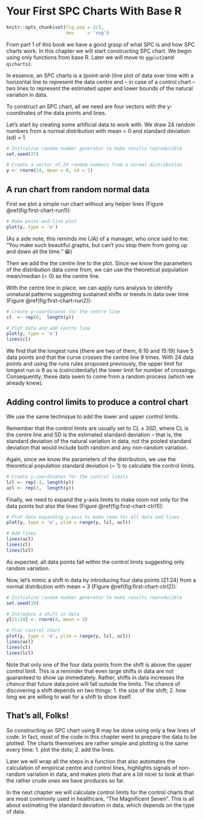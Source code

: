 # Your First SPC Charts With Base R {#first-chart}

```r
knitr::opts_chunk$set(fig.asp = 2/3,
                      dev     = 'svg')
```

From part 1 of this book we have a good grasp of what SPC is and how SPC charts work. In this chapter we will start constructing SPC chart. We begin using only functions from base R. Later we will move to `ggplot2`and `qicharts2`.

In essence, an SPC charts is a (point-and-)line plot of data over time with a horizontal line to represent the data centre and -- in case of a control chart -- two lines to represent the estimated upper and lower bounds of the natural variation in data.

To construct an SPC chart, all we need are four vectors with the y-coordinates of the data points and lines. 

Let's start by creating some artificial data to work with. We draw 24 random numbers from a normal distribution with mean = 0 and standard deviation (sd) = 1. 

```r
# Initialise random number generator to make results reproducible
set.seed(27)

# Create a vector of 24 random numbers from a normal distribution
y <- rnorm(24, mean = 0, sd = 1)
```

## A run chart from random normal data

First we plot a simple run chart without any helper lines (Figure \@ref(fig:first-chart-run1)):

```r
# Make point-and-line plot
plot(y, type = 'o')
```

(As a side note, this reminds me (JA) of a manager, who once said to me: "You make such beautiful graphs, but can't you stop them from going up and down all the time." &#128513;)

Then we add the the centre line to the plot. Since we know the parameters of the distribution data come from, we can use the theoretical population mean/median (= 0) as the centre line.

With the centre line in place, we can apply runs analysis to identify unnatural patterns suggesting sustained shifts or trends in data over time (Figure \@ref(fig:first-chart-run2)):

```r
# Create y-coordinates for the centre line
cl  <- rep(0,  length(y))

# Plot data and add centre line
plot(y, type = 'o')
lines(cl)
```

We find that the longest runs (there are two of them, 6:10 and 15:19) have 5 data points and that the curve crosses the centre line 9 times. With 24 data points and using the runs rules proposed previously, the upper limit for longest run is 8 as is (coincidentally) the lower limit for number of crossings. Consequently, these data seem to come from a random process (which we already knew).

## Adding control limits to produce a control chart

We use the same technique to add the lower and upper control limits. 

Remember that the control limits are usually set to $CL \pm 3 SD$, where CL is the centre line and SD is the estimated standard deviation -- that is, the standard deviation of the natural variation in data, not the pooled standard deviation that would include both random and any non-random variation.

Again, since we know the parameters of the distribution, we use the theoretical population standard deviation (= 1) to calculate the control limits.

```r
# Create y-coordinates for the control limits
lcl <- rep(-3, length(y))
ucl <- rep(3,  length(y))
```

Finally, we need to expand the y-axis limits to make room not only for the data points but also the lines (Figure \@ref(fig:first-chart-ctrl1)):

```r
# Plot data expanding y-axis to make room for all data and lines
plot(y, type = 'o', ylim = range(y, lcl, ucl))

# Add lines
lines(ucl)
lines(cl)
lines(lcl)
```

As expected, all data points fall within the control limits suggesting only random variation.
 
Now, let's mimic a shift in data by introducing four data points (21:24) from a normal distribution with mean = 3 (Figure \@ref(fig:first-chart-ctrl2)):
 
```r
# Initialise random number generator to make results reproducible
set.seed(19)

# Introduce a shift in data
y[21:24] <- rnorm(4, mean = 3)

# Plot control chart
plot(y, type = 'o', ylim = range(y, lcl, ucl))
lines(ucl)
lines(cl)
lines(lcl)
```

Note that only one of the four data points from the shift is above the upper control limit. This is a reminder that even large shifts in data are not guaranteed to show up immediately. Rather, shifts in data increases the *chance* that future data point will fall outside the limits. The chance of discovering a shift depends on two things: 1. the size of the shift; 2. how long we are willing to wait for a shift to show itself.

## That's all, Folks!

So constructing an SPC chart using R may be done using only a few lines of code. In fact, most of the code in this chapter went to prepare the data to be plotted. The charts themselves are rather simple and plotting is the same every time: 1. plot the dots; 2. add the lines.

Later we will wrap all the steps in a function that also automates the calculation of empirical centre and control lines, highlights signals of non-random variation in data, and makes plots that are a lot nicer to look at than the rather crude ones we have produces so far.

In the next chapter we will calculate control limits for the control charts that are most commonly used in healthcare, "The Magnificent Seven". This is all about estimating the standard deviation in data, which depends on the type of data.

